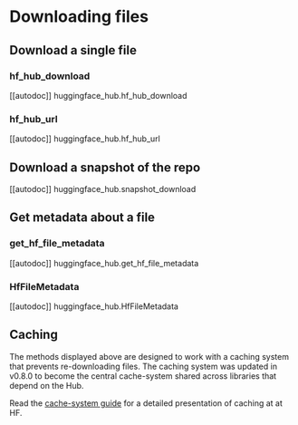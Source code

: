# Downloading files

## Download a single file

### hf_hub_download

[[autodoc]] huggingface_hub.hf_hub_download

### hf_hub_url

[[autodoc]] huggingface_hub.hf_hub_url

## Download a snapshot of the repo

[[autodoc]] huggingface_hub.snapshot_download

## Get metadata about a file

### get_hf_file_metadata

[[autodoc]] huggingface_hub.get_hf_file_metadata

### HfFileMetadata

[[autodoc]] huggingface_hub.HfFileMetadata

## Caching

The methods displayed above are designed to work with a caching system that prevents
re-downloading files. The caching system was updated in v0.8.0 to become the central
cache-system shared across libraries that depend on the Hub.

Read the [cache-system guide](guides/how-to-cache) for a detailed presentation of caching at
at HF.
